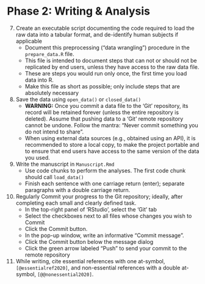 # Phase 2: Writing & Analysis {#phase-2}

7. <!--S: Create an executable script documenting the code required to load the raw data into a tabular format, and de-identify human subjects if applicable-->Create an executable script documenting the code required to load the raw data into a tabular format, and de-identify human subjects if applicable
    + Document this preprocessing ("data wrangling") procedure in the `prepare_data.R` file.
    + This file is intended to document steps that can not or should not be replicated by end users, unless they have access to the raw data file.
    + These are steps you would run only once, the first time you load data into R.
    + Make this file as short as possible; only include steps that are absolutely necessary
8. <!--S: Save the data into a plain-text tabular format like `.csv`. When using open data, commit this file to 'Git'. When using closed data, commit a checksum of the file, and a synthetic copy of the data.-->Save the data using `open_data()` or `closed_data()`
    + <font colour = "red">__WARNING:__ Once you commit a data file to the 'Git' repository, its record will be retained forever (unless the entire repository is deleted). Assume that pushing data to a 'Git' remote repository cannot be undone. Follow the mantra: "Never commit something you do not intend to share".</font>
    + When using external data sources (e.g., obtained using an API), it is recommended to store a local copy, to make the project portable and to ensure that end users have access to the same version of the data you used.
9. <!--S: Write the manuscript using a dynamic document generation format, with code chunks to perform the analyses.-->Write the manuscript in `Manuscript.Rmd`
    + Use code chunks to perform the analyses. The first code chunk should call `load_data()`
    + Finish each sentence with one carriage return (enter); separate paragraphs with a double carriage return.
10. <!--S: Commit every small change to the 'Git' repository-->Regularly Commit your progress to the Git repository; ideally, after completing each small and clearly defined task.
    + In the top-right panel of 'RStudio', select the 'Git' tab
    + Select the checkboxes next to all files whose changes you wish to Commit
    + Click the Commit button.
    + In the pop-up window, write an informative "Commit message".
    + Click the Commit button below the message dialog
    + Click the green arrow labeled "Push" to send your commit to the remote repository
11. <!--S: Use comprehensive citation-->While writing, cite essential references with one at-symbol, `[@essentialref2020]`, and non-essential references with a double at-symbol, `[@@nonessential2020]`.
